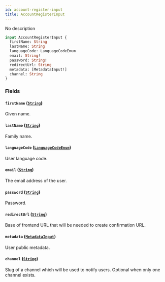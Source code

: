 ```yaml
---
id: account-register-input
title: AccountRegisterInput
---
```


No description

```graphql
input AccountRegisterInput {
  firstName: String
  lastName: String
  languageCode: LanguageCodeEnum
  email: String!
  password: String!
  redirectUrl: String
  metadata: [MetadataInput!]
  channel: String
}
```

### Fields

#### `firstName` ([`String`](../../../developer/api-reference/scalars/string))

Given name.

#### `lastName` ([`String`](../../../developer/api-reference/scalars/string))

Family name.

#### `languageCode` ([`LanguageCodeEnum`](../../../developer/api-reference/enums/language-code-enum))

User language code.

#### `email` ([`String`](../../../developer/api-reference/scalars/string))

The email address of the user.

#### `password` ([`String`](../../../developer/api-reference/scalars/string))

Password.

#### `redirectUrl` ([`String`](../../../developer/api-reference/scalars/string))

Base of frontend URL that will be needed to create confirmation URL.

#### `metadata` ([`MetadataInput`](../../../developer/api-reference/inputs/metadata-input))

User public metadata.

#### `channel` ([`String`](../../../developer/api-reference/scalars/string))

Slug of a channel which will be used to notify users. Optional when only one channel exists.
